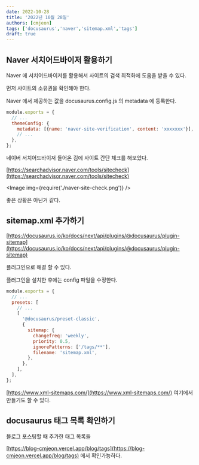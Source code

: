 ```yaml
---
date: 2022-10-28
title: '2022년 10월 28일'
authors: [cmjeon]
tags: ['docusaurus','naver','sitemap.xml','tags']
draft: true
---
```



## Naver 서치어드바이저 활용하기

Naver 에 서치어드바이저를 활용해서 사이트의 검색 최적화에 도움을 받을 수 있다.

먼저 사이트의 소유권을 확인해야 한다.

Naver 에서 제공하는 값을 docusaurus.config.js 의 metadata 에 등록한다.

<!--truncate-->

```js {4} title="docusaurus.config.js"
module.exports = {
  // ...
  themeConfig: {
    metadata: [{name: 'naver-site-verification', content: 'xxxxxxx'}],
    // ...
  },
};
```

네이버 서치어드바이저 들어온 김에 사이트 간단 체크를 해보았다.

[https://searchadvisor.naver.com/tools/sitecheck](https://searchadvisor.naver.com/tools/sitecheck)

<Image img={require('./naver-site-check.png')} />

좋은 상황은 아닌거 같다.

## sitemap.xml 추가하기

[https://docusaurus.io/ko/docs/next/api/plugins/@docusaurus/plugin-sitemap](https://docusaurus.io/ko/docs/next/api/plugins/@docusaurus/plugin-sitemap)

플러그인으로 해결 할 수 있다.

플러그인을 설치한 후에는 config 파일을 수정한다.

```js {8-13} title="docusaurus.config.js"
module.exports = {
  // ...
  presets: [
    // ...
    [
      '@docusaurus/preset-classic',
      {
        sitemap: {
          changefreq: 'weekly',
          priority: 0.5,
          ignorePatterns: ['/tags/**'],
          filename: 'sitemap.xml',
        },
      },
    ],
  ],
};
```

[https://www.xml-sitemaps.com/](https://www.xml-sitemaps.com/) 여기에서 만들기도 할 수 있다.

## docusaurus 태그 목록 확인하기

블로그 포스팅할 때 추가한 태그 목록들

[https://blog-cmjeon.vercel.app/blog/tags](https://blog-cmjeon.vercel.app/blog/tags) 에서 확인가능하다.
